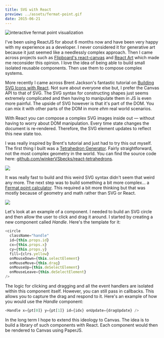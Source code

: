 ```yaml
---
title: SVG with React
preview: ../assets/fermat-point.gif
date: 2015-06-21
---
```


<img
  src="../assets/fermat-point.gif"
  alt="interactive fermat point visualization"
/>

<DemoSource
  demo="http://winkervsbecks.github.io/fermat-point"
  source="https://github.com/winkerVSbecks/fermat-point"
/>

I've been using ReactJS for about 6 months now and have been very happy with my experience as a developer. I never considered it for generative art because it just seemed like a needlessly complex approach. Then I came across projects such as [Flipboard's react-canvas](https://github.com/Flipboard/react-canvas) and [React Art](https://github.com/reactjs/react-art) which made me reconsider this opinion. I love the idea of being able to build small isolated reusable components. Then use them to compose complex systems.

More recently I came across Brent Jackson's fantastic tutorial on [Building SVG Icons with React](http://jxnblk.com/react-icons). Not sure about everyone else but, I prefer the Canvas API to that of SVG. The SVG syntax for constructing shapes just seems extremely complicated and then having to manipulate them in JS is even more painful. The upside of SVG however is that it's part of the DOM. You can mix it with other parts of the DOM in more _ehm_ real world scenarios.

With React you can compose a complex SVG images inside out &mdash; without having to worry about DOM manipulation. Every time state changes the document is re-rendered. Therefore, the SVG element updates to reflect this new state too.

I was really inspired by Brent's tutorial and just had to try this out myself. The first thing I built was a [Tetrahedron Generator](http://winkervsbecks.github.io/react-tetrahedrons). Fairly straightforward, not the most complex geometry in the world. You can find the source code here: [github.com/winkerVSbecks/react-tetrahedrons](https://github.com/winkerVSbecks/react-tetrahedrons).

![](../assets/tetrahedron.gif)

It was really fast to build and this weird SVG syntax didn't seem that weird any more. The next step was to build something a bit more complex… a [Fermat point calculator](http://winkervsbecks.github.io/fermat-point). This required a bit more thinking but that was mostly because of geometry and math rather than SVG or React.

![](../assets/moving-triangles.gif)

Let's look at an example of a component. I needed to build an SVG circle and then allow the user to click and drag it around. I started by creating a new component called _Handle_. Here's the template for it:

```js
<circle
  className="handle"
  id={this.props.id}
  cx={this.props.x}
  cy={this.props.y}
  fill={clrs.yellow}
  onMouseDown={this.selectElement}
  onMouseMove={this.drag}
  onMouseUp={this.deSelectElement}
  onMouseLeave={this.deSelectElement}
/>
```

The logic for clicking and dragging and all the event handlers are isolated within this component itself. However, you can still pass in callbacks. This allows you to capture the drag and respond to it. Here's an example of how you would use the _Handle_ component:

```js
<Handle x={pt[0]} y={pt[1]} id={idx} onUpdate={dragUpdate} />
```

In the long term I hope to extend this ideology to Canvas. The idea is to build a library of such components with React. Each component would then be rendered to Canvas using PaperJS.
